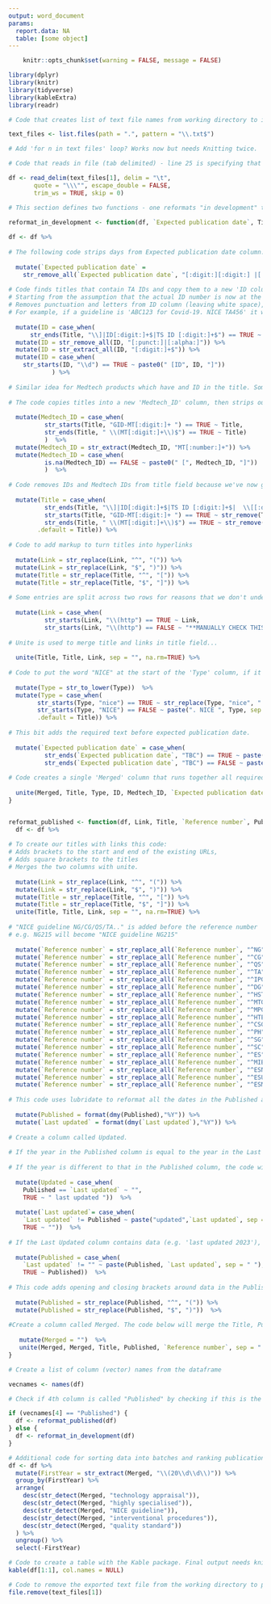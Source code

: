 ```yaml
---
output: word_document
params:
  report.data: NA
  table: [some object]
---
```


```r
    knitr::opts_chunk$set(warning = FALSE, message = FALSE)

library(dplyr)
library(knitr)
library(tidyverse)
library(kableExtra)
library(readr)

# Code that creates list of text file names from working directory to input into our script later

text_files <- list.files(path = ".", pattern = "\\.txt$")

# Add 'for n in text files' loop? Works now but needs Knitting twice.

# Code that reads in file (tab delimited) - line 25 is specifying that the file to read in is the first item in the list of text files. We'll delete this at the end so if the script runs again the next file in the list will be read in

df <- read_delim(text_files[1], delim = "\t", 
       quote = "\\\"", escape_double = FALSE, 
       trim_ws = TRUE, skip = 0)

# This section defines two functions - one reformats "in development" text files, the other reformats "published" text files. 

reformat_in_development <- function(df, `Expected publication date`, Title, ID, Medtech_ID, Link, Type, Merged) {
  
df <- df %>%
      
# The following code strips days from Expected publication date column...
    
  mutate(`Expected publication date` = 
    str_remove_all(`Expected publication date`, "[:digit:][:digit:] |[:digit:] ")) %>%
      
# Code finds titles that contain TA IDs and copy them to a new 'ID column'.
# Starting from the assumption that the actual ID number is now at the end of the ID column it
# Removes punctuation and letters from ID column (leaving white space),then  extracts the cluster of digits at the end of the string and adds square brackets and 'ID'. 
# For example, if a guideline is 'ABC123 for Covid-19. NICE TA456' it will be turned into '123 19 456', then the last set of digits will be picked out ('456') 
      
  mutate(ID = case_when(
      str_ends(Title, "\\]|ID[:digit:]+$|TS ID [:digit:]+$") == TRUE ~ Title)) %>%
  mutate(ID = str_remove_all(ID, "[:punct:]|[:alpha:]")) %>%
  mutate(ID = str_extract_all(ID, "[:digit:]+$")) %>%
  mutate(ID = case_when(
    str_starts(ID, "\\d") == TRUE ~ paste0(" [ID", ID, "]"))
            ) %>%
    
# Similar idea for Medtech products which have and ID in the title. Sometimes these start with 'GID-MT...', and somethings they end with '(MT123)'.
      
# The code copies titles into a new 'Medtech_ID' column, then strips out the numbers and add surrounding text - '[MT...]'.
      
  mutate(Medtech_ID = case_when(
          str_starts(Title, "GID-MT[:digit:]+ ") == TRUE ~ Title, 
          str_ends(Title, " \\(MT[:digit:]+\\)$") == TRUE ~ Title)
          )  %>%
  mutate(Medtech_ID = str_extract(Medtech_ID, "MT[:number:]+")) %>%
  mutate(Medtech_ID = case_when(
          is.na(Medtech_ID) == FALSE ~ paste0(" [", Medtech_ID, "]"))
          )  %>%
    
# Code removes IDs and Medtech IDs from title field because we've now got them in their own column...
      
  mutate(Title = case_when(
          str_ends(Title, "\\]|ID[:digit:]+$|TS ID [:digit:]+$|  \\[[:digit:]+\\]$") == TRUE ~ str_remove_all(Title, " TS ID.+$| \\[ID.+$| ID[:digit:]+$| \\[[:digit:]+\\]$"),
          str_starts(Title, "GID-MT[:digit:]+ ") == TRUE ~ str_remove(Title, "GID-MT[:digit:]+ "), 
          str_ends(Title, " \\(MT[:digit:]+\\)$") == TRUE ~ str_remove(Title, " \\(MT[:digit:]+\\)$"),
        .default = Title)) %>%
        
# Code to add markup to turn titles into hyperlinks
      
  mutate(Link = str_replace(Link, "^", "(")) %>%
  mutate(Link = str_replace(Link, "$", ")")) %>%
  mutate(Title = str_replace(Title, "^", "[")) %>%
  mutate(Title = str_replace(Title, "$", "]")) %>%
    
# Some entries are split across two rows for reasons that we don't understand. The next chunk of code is designed to identify these and add a note that they need manually checking.
    
  mutate(Link = case_when(
          str_starts(Link, "\\(http") == TRUE ~ Link,
          str_starts(Link, "\\(http") == FALSE ~ "**MANUALLY CHECK THIS LINE AND THE ONE ABOVE**")) %>%
      
# Unite is used to merge title and links in title field...
      
  unite(Title, Title, Link, sep = "", na.rm=TRUE) %>%
      
# Code to put the word "NICE" at the start of the 'Type' column, if it isn't there already. Whole column is converted to lower case first so that product type appears in lower case in the final Word doc.
      
  mutate(Type = str_to_lower(Type))  %>%
  mutate(Type = case_when(
        str_starts(Type, "nice") == TRUE ~ str_replace(Type, "nice", ". NICE"),
        str_starts(Type, "NICE") == FALSE ~ paste(". NICE ", Type, sep = ""),
        .default = Title)) %>%
    
# This bit adds the required text before expected publication date.  
    
  mutate(`Expected publication date` = case_when(
          str_ends(`Expected publication date`, "TBC") == TRUE ~ paste(". Publication date to be confirmed"),
          str_ends(`Expected publication date`, "TBC") == FALSE ~ paste(". Publication expected", `Expected publication date`, sep = " "))) %>%
    
# Code creates a single 'Merged' column that runs together all required fields, then remove other columns from dataframe.
    
  unite(Merged, Title, Type, ID, Medtech_ID, `Expected publication date`, sep = "", na.rm = TRUE)
}


reformat_published <- function(df, Link, Title, `Reference number`, Published, `Last updated`, Merged) {
  df <- df %>%
  
# To create our titles with links this code: 
# Adds brackets to the start and end of the existing URLs,
# Adds square brackets to the titles
# Merges the two columns with unite.
  
  mutate(Link = str_replace(Link, "^", "(")) %>%
  mutate(Link = str_replace(Link, "$", ")")) %>%
  mutate(Title = str_replace(Title, "^", "[")) %>%
  mutate(Title = str_replace(Title, "$", "]")) %>%
  unite(Title, Title, Link, sep = "", na.rm=TRUE) %>%
    
# "NICE guideline NG/CG/QS/TA.." is added before the reference number 
# e.g. NG215 will become "NICE guideline NG215"
    
  mutate(`Reference number` = str_replace_all(`Reference number`, "^NG", "NICE guideline NG"))%>%
  mutate(`Reference number` = str_replace_all(`Reference number`, "^CG", "NICE guideline CG"))%>%
  mutate(`Reference number` = str_replace_all(`Reference number`, "^QS", "NICE quality standard "))%>%
  mutate(`Reference number` = str_replace_all(`Reference number`, "^TA", "NICE technology appraisal guidance "))%>%
  mutate(`Reference number` = str_replace_all(`Reference number`, "^IPG", "NICE interventional procedures guidance "))%>%
  mutate(`Reference number` = str_replace_all(`Reference number`, "^DG", "NICE diagnostics guidance "))%>%
  mutate(`Reference number` = str_replace_all(`Reference number`, "^HST", "NICE highly specialised technologies guidance "))%>%
  mutate(`Reference number` = str_replace_all(`Reference number`, "^MTG", "NICE medical technologies guidance "))%>%
  mutate(`Reference number` = str_replace_all(`Reference number`, "^MPG", "NICE medicines practice guideline "))%>%
  mutate(`Reference number` = str_replace_all(`Reference number`, "^HTE", "NICE health technology evaluation "))%>% 
  mutate(`Reference number` = str_replace_all(`Reference number`, "^CSG", "NICE cancer service guideline "))%>%
  mutate(`Reference number` = str_replace_all(`Reference number`, "^PH", "NICE guideline "))%>%
  mutate(`Reference number` = str_replace_all(`Reference number`, "^SG", "NICE safe staffing guideline "))%>%
  mutate(`Reference number` = str_replace_all(`Reference number`, "^SC", "NICE social care guideline "))%>%
  mutate(`Reference number` = str_replace_all(`Reference number`, "^ES", "NICE evidence summary ES"))%>%
  mutate(`Reference number` = str_replace_all(`Reference number`, "^MIB", "NICE medtech innovation briefing "))%>%
  mutate(`Reference number` = str_replace_all(`Reference number`, "^ESNM", "NICE evidence summary ESNM"))%>%
  mutate(`Reference number` = str_replace_all(`Reference number`, "^ESUOM", "NICE evidence summary ESUOM"))%>%
  mutate(`Reference number` = str_replace_all(`Reference number`, "^ESMPB", "NICE evidence summary ESMPB"))%>%
    
# This code uses lubridate to reformat all the dates in the Published and Last Updated columns to display the year only 
    
  mutate(Published = format(dmy(Published),"%Y")) %>%
  mutate(`Last updated` = format(dmy(`Last updated`),"%Y")) %>%
  
# Create a column called Updated. 
    
# If the year in the Published column is equal to the year in the Last updated column, this will be blank.
    
# If the year is different to that in the Published column, the code will insert the word "updated" before the year. 
    
  mutate(Updated = case_when(
    Published == `Last updated` ~ "",
    TRUE ~ " last updated "))  %>%
  
  mutate(`Last updated`= case_when(
    `Last updated` != Published ~ paste("updated",`Last updated`, sep = " "),
    TRUE ~ ""))  %>%
  
# If the Last Updated column contains data (e.g. 'last updated 2023'), this code will paste the data across to the Published column in the format: 2020 last updated 2023.
    
  mutate(Published = case_when(
    `Last updated` != "" ~ paste(Published, `Last updated`, sep = " "),
    TRUE ~ Published))  %>%
  
# This code adds opening and closing brackets around data in the Published column. E.g. (Published 2020 last updated 2023)
    
  mutate(Published = str_replace(Published, "^", "(")) %>%
  mutate(Published = str_replace(Published, "$", ")"))  %>%
  
#Create a column called Merged. The code below will merge the Title, Published and Reference number into the new column. The merged data will be separated by a space in the new column. 
    
   mutate(Merged = "")  %>%
   unite(Merged, Merged, Title, Published, `Reference number`, sep = " ", na.rm=TRUE) 
}

# Create a list of column (vector) names from the dataframe

vecnames <- names(df)

# Check if 4th column is called "Published" by checking if this is the 4th item in the new 'vecnames' list. If so, run dataframe through reformat_published function, if not, run it through reformat_in_development function. 

if (vecnames[4] == "Published") {
  df <- reformat_published(df)
} else {
  df <- reformat_in_development(df)
}

# Additional code for sorting data into batches and ranking publication year (grouping dataframe by year then ungrouping once sorted into guidance type batches) 
df <- df %>%
  mutate(FirstYear = str_extract(Merged, "\\(20\\d\\d\\)")) %>%
  group_by(FirstYear) %>%
  arrange(
    desc(str_detect(Merged, "technology appraisal")),
    desc(str_detect(Merged, "highly specialised")),
    desc(str_detect(Merged, "NICE guideline")),
    desc(str_detect(Merged, "interventional procedures")),
    desc(str_detect(Merged, "quality standard"))
  ) %>%
  ungroup() %>%
  select(-FirstYear)

# Code to create a table with the Kable package. Final output needs knitting for export
kable(df[1:1], col.names = NULL) 

# Code to remove the exported text file from the working directory to prevent accidentally generating two identical bibliographies.
file.remove(text_files[1])

```